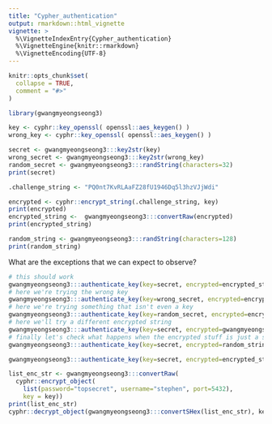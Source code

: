 ```yaml
---
title: "Cypher_authentication"
output: rmarkdown::html_vignette
vignette: >
  %\VignetteIndexEntry{Cypher_authentication}
  %\VignetteEngine{knitr::rmarkdown}
  %\VignetteEncoding{UTF-8}
---
```


```r
knitr::opts_chunk$set(
  collapse = TRUE,
  comment = "#>"
)
```

```r
library(gwangmyeongseong3)

key <- cyphr::key_openssl( openssl::aes_keygen() )
wrong_key <- cyphr::key_openssl( openssl::aes_keygen() )

secret <- gwangmyeongseong3:::key2str(key)
wrong_secret <- gwangmyeongseong3:::key2str(wrong_key)
random_secret <- gwangmyeongseong3:::randString(characters=32)
print(secret)

.challenge_string <- "PQ0nt7KvRLAaFZ28fU1946Dq5l3hzVJjWdi"

encrypted <- cyphr::encrypt_string(.challenge_string, key)
print(encrypted)
encrypted_string <-  gwangmyeongseong3:::convertRaw(encrypted)
print(encrypted_string)

random_string <- gwangmyeongseong3:::randString(characters=128)
print(random_string)
```

What are the exceptions that we can expect to observe?

```r

# this should work
gwangmyeongseong3:::authenticate_key(key=secret, encrypted=encrypted_string)
# here we're trying the wrong key
gwangmyeongseong3:::authenticate_key(key=wrong_secret, encrypted=encrypted_string)
# here we're trying something that isn't even a key
gwangmyeongseong3:::authenticate_key(key=random_secret, encrypted=encrypted_string)
# here we'll try a different encrypted string
gwangmyeongseong3:::authenticate_key(key=secret, encrypted=gwangmyeongseong3:::convertRaw(cyphr::encrypt_string(.challenge_string, wrong_key)))
# finally let's check what happens when the encrypted stuff is just a string
gwangmyeongseong3:::authenticate_key(key=secret, encrypted=random_string, challenge=.challenge_string)

gwangmyeongseong3:::authenticate_key(key=secret, encrypted=encrypted_string, challenge=random_string)
```


```r
list_enc_str <- gwangmyeongseong3:::convertRaw(
  cyphr::encrypt_object(
    list(password="topsecret", username="stephen", port=5432), 
    key = key))
print(list_enc_str)
cyphr::decrypt_object(gwangmyeongseong3:::convertSHex(list_enc_str), key)
```
